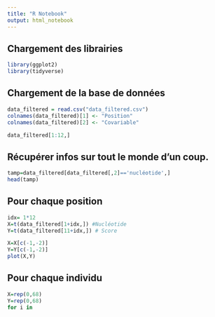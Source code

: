 ```yaml
---
title: "R Notebook"
output: html_notebook
---
```


## Chargement des librairies
```r
library(ggplot2)
library(tidyverse)
```

## Chargement de la base de données


```r
data_filtered = read.csv("data_filtered.csv")
colnames(data_filtered)[1] <- "Position"
colnames(data_filtered)[2] <- "Covariable"
```

```r
data_filtered[1:12,]
```

## Récupérer infos sur tout le monde d'un coup.
```r
tamp=data_filtered[data_filtered[,2]=='nucléotide',]
head(tamp)
```



## Pour chaque position
```r
idx= 1*12
X=t(data_filtered[1+idx,]) #Nucléotide
Y=t(data_filtered[11+idx,]) # Score

X=X[c(-1,-2)]
Y=Y[c(-1,-2)]
plot(X,Y)
```


## Pour chaque individu
```r
X=rep(0,68)
Y=rep(0,68)
for i in
```

